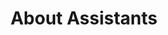---
title: "About Assistants"
description: "Revolutionizing Customer Interactions with AI-Powered Voice Bots"
---